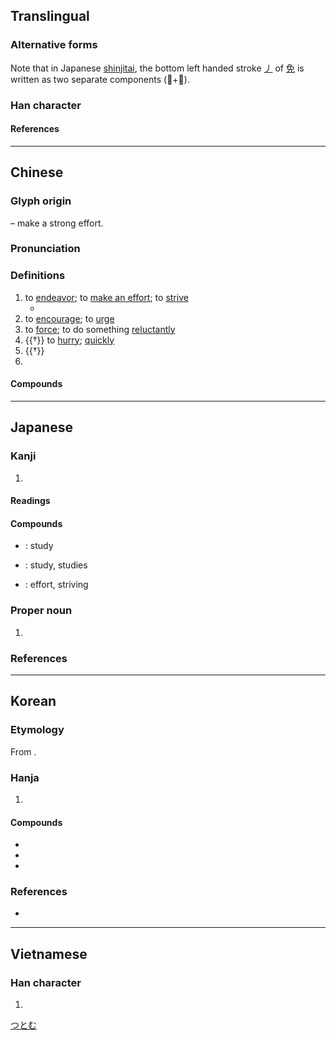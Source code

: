 {{character info}}
{{character info|0xFA33}}
{{character info|0x2F826}}
==Translingual==
{{ja-forms|勉|勉|勉}}

===Alternative forms===
Note that in Japanese [[shinjitai]], the bottom left handed stroke [[㇓]] of [[免]] is written as two separate components (𫩏+儿).

===Han character===
{{Han char|rn=19|rad=力|as=07|asj=08|sn=9|snj=10|four=24212|canj=NUKS|ids=⿺免力}}

====References====
{{Han ref|kx=0147.370|dkj=02384|dj=0333.020|hdz=10372.030|uh=52C9}}
{{Han ref|uh=FA33}}
{{Han ref|uh=2F826}}

----

==Chinese==
{{zh-forms}}

===Glyph origin===
{{Han etym}}
{{Han compound|免|力|t2=strong|ls=psc|c1=p|c2=s}} – make a strong effort.

===Pronunciation===
{{zh-pron
|m=miǎn
|c=min5
|h=pfs=miên;gd=mên1/mên3
|md=miēng
|mn=bián
|mn-t=miang2/miêng2
|mn-t_note=miang2 - Shantou; miêng2 - Chaozhou
|mc=y
|oc=y
|cat=v
}}

===Definitions===
{{zh-hanzi}}

# to [[endeavor]]; to [[make an effort]]; to [[strive]]
#* {{zh-x|公子 勉-之 矣！老臣 不能 從。|'''Strive''', my prince! Your old servant is unable to help.|ref=Shiji}}
# to [[encourage]]; to [[urge]]
# to [[force]]; to do something [[reluctant]]ly
# {{†}} to [[hurry]]; [[quickly]]
# {{†}} {{zh-alt-form|娩|to [[give birth]] to a [[child]]}}
# {{surname|zh}}

====Compounds====
{{zh-der|勉力|勉勵|勉強|勉為其難|勤勉|互勉|慰勉|強勉|勉思|奮勉|困知勉行|嘉勉|勸勉|勉生|僶勉|戒勉|獎勉|淬勉|勗勉|期勉|訓勉|黽勉|自勉}}

----

==Japanese==
{{ja-kanji forms-IVS
|code=FA33
|svs=0
|vs1=00
|vs2=03
|col-vs1=aj
|col-vs2=hdmj
|pic-shin=U52c9-j.svg
|pic-kyu=Ufa33.svg
|ref={{R:Kanjipedia|0006289600}}
}}

===Kanji===
{{ja-kanji|grade=3|rs=力07|kyu=&#64051;}}

# {{rfdef|ja}}

====Readings====
{{ja-readings
|goon=めん
|kanon=べん
|kun=つと-める<つと-む, はげ-ます, ひこ, やつ
|nanori=かつ, すすむ, つとむ, まさる, ます, やす
}}

====Compounds====
* {{ja-r|勉%学|べん%がく}}: study
* {{ja-r|勉%強|べん%きょう}}: study, studies
* {{ja-r|勉%励|べん%れい}}: effort, striving

===Proper noun===
{{ja-pos|proper|つとむ}}

# {{given name|ja|male}}

===References===
<references/>

[[Category:Japanese male given names|つとむ]]

----

==Korean==

===Etymology===
From {{der|ko|ltc|-}} {{ltc-l|勉|id=1}}.

===Hanja===
{{ko-hanja-search}}
{{ko-hanja|힘쓰다|힘쓸|면}}

# {{hanja form of|면|[[strive]]; [[make]] an [[effort]]}}

====Compounds====
{{der-top3|Compounds}}
* {{ko-l|근면|勤勉}}
* {{ko-l|면학|勉學}}
* {{ko-l|권면|勸勉}}
{{der-bottom}}

===References===
* {{R:hanjadoc|877}}

----

==Vietnamese==

===Han character===
{{vi-readings|reading=[[miễn]], [[mến]], [[mễn]], [[mịn]]|rs=力07}}

# {{rfdef|vi|sort=力07}}